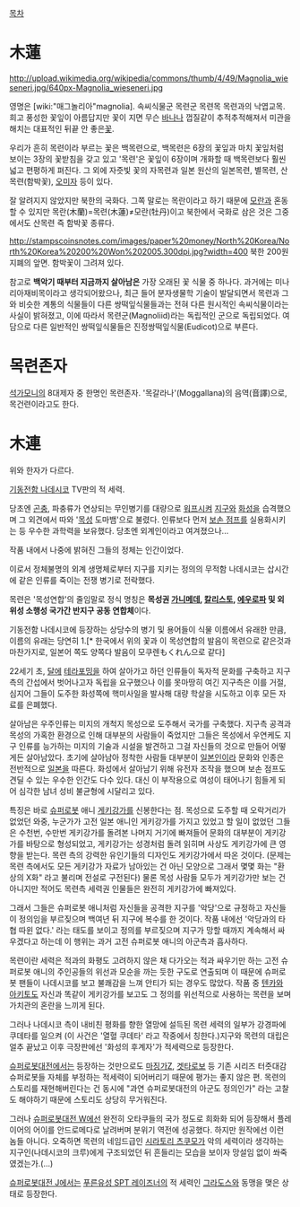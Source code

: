 [[목차]]
= 木蓮 =
http://upload.wikimedia.org/wikipedia/commons/thumb/4/49/Magnolia_wieseneri.jpg/640px-Magnolia_wieseneri.jpg

영명은 [wiki:"매그놀리아"magnolia].
속씨식물군 목련군 목련목 목련과의 낙엽교목. 
희고 풍성한 꽃잎이 아름답지만 꽃이 지면 무슨 [[바나나]] 껍질같이 추적추적해져서 미관을 해치는 대표적인 뒤끝 안 좋은[[꽃]].

우리가 흔히 목련이라 부르는 꽃은 백목련으로, 백목련은 6장의 꽃잎과 마치 꽃잎처럼 보이는 3장의 꽃받침을 갖고 있고 '목련'은 꽃잎이 6장이며 개화할 때 백목련보다 훨씬 넓고 편평하게 펴진다. 그 외에 자줏빛 꽃의 자목련과 일본 원산의 일본목련, 별목련, 산목련(함박꽃), [[오미자]] 등이 있다.

잘 알려지지 않았지만 북한의 국화다. 그쪽 말로는 목란이라고 하기 때문에 [[모란]]과 혼동할 수 있지만 목란(木蘭)=목련(木蓮)≠모란(牡丹)이고 북한에서 국화로 삼은 것은 그중에서도 산목련 즉 함박꽃 종류다.

http://stampscoinsnotes.com/images/paper%20money/North%20Korea/North%20Korea%20200%20Won%202005.300dpi.jpg?width=400
북한 200원 지폐의 앞면. 함박꽃이 그려져 있다.

참고로 '''백악기 때부터 지금까지 살아남은''' 가장 오래된 꽃 식물 중 하나다. 과거에는 미나리아재비목이라고 생각되어왔으나, 최근 들어 분자생물학 기술이 발달되면서 목련과 그와 비슷한 계통의 식물들이 다른 쌍떡잎식물들과는 전혀 다른 원시적인 속씨식물이라는 사실이 밝혀졌고, 이에 따라서 목련군(Magnoliid)라는 독립적인 군으로 독립되었다. 여담으로 다른 일반적인 쌍떡잎식물들은 진정쌍떡잎식물(Eudicot)으로 부른다.


= 목련존자 =
[[석가모니]]의 8대제자 중 한명인 목련존자. '목갈라나'(Moggallana)의 음역(音譯)으로, 목건련이라고도 한다.


= 木連 =
위와 한자가 다르다.

[[기동전함 나데시코]] TV판의 적 세력.

당초엔 [[곤충]], 파충류가 연상되는 무인병기를 대량으로 [[워프]]시켜 [[지구]]와 [[화성]]을 습격했으며 그 외견에서 따와 '[[목성]] 도마뱀'으로 불렸다. 인류보다 먼저 [[보손 점프]]를 실용화시키는 등 우수한 과학력을 보유했다. 당초엔 외계인이라고 여겨졌으나...

작품 내에서 나중에 밝혀진 그들의 정체는 인간이었다.

이로서 정체불명의 외계 생명체로부터 지구를 지키는 정의의 무적함 나데시코는 삽시간에 같은 인류를 죽이는 전쟁 병기로 전락했다.

목련은 '목성연합'의 줄임말로 정식 명칭은  '''목성권 [[가니메데]], [[칼리스토]], [[에우로파]] 및 외 위성 소행성 국가간 반지구 공동 연합체'''이다.

기동전함 나데시코에 등장하는 상당수의 병기 및 용어들이 식물 이름에서 유래한 만큼, 이름의 유래는 당연히 1.[* 한국에서 위의 꽃과 이 목성연합의 발음이 목련으로 같은것과 마찬가지로, 일본어 쪽도 양쪽다 발음이 모쿠렌もくれん으로 같다]

22세기 초, [[달]]에 [[테라포밍]]을 하여 살아가고 하던 인류들이 독자적 문화를 구축하고 지구 측의 간섭에서 벗어나고자 독립을 요구했으나 이를 못마땅히 여긴 지구측은 이를 거절, 심지어 그들이 도주한 화성쪽에 핵미사일을 발사해 대량 학살을 시도하고 이후 모든 자료를 은폐했다.

살아남은 우주인류는 미지의 개척지 목성으로 도주해서 국가를 구축했다. 지구측 공격과 목성의 가혹한 환경으로 인해 대부분의 사람들이 죽었지만 그들은 목성에서 우연케도 지구 인류를 능가하는 미지의 기술과 시설을 발견하고 그걸 자신들의 것으로 만들어 어떻게든 살아남았다. 초기에 살아남아 정착한 사람들 대부분이 [[일본인]]이라 문화와 인종은 전반적으로 [[일본]]을 따른다. 화성에서 살아남기 위해 유전자 조작을 했으며 보손 점프도 견딜 수 있는 우수한 인간도 다수 있다. 대신 이 부작용으로 여성이 태어나기 힘들게 되어 심각한 남녀 성비 불균형에 시달리고 있다.

특징은 바로 [[슈퍼로봇]] 애니 [[게키강가]]를 신봉한다는 점. 목성으로 도주할 때 오락거리가 없었던 와중, 누군가가 고전 일본 애니인 게키강가를 가지고 있었고 할 일이 없었던 그들은 수천번, 수만번 게키강가를 돌려본 나머지 거기에 빠져들어 문화의 대부분이 게키강가를 바탕으로 형성되었고, 게키강가는 성경처럼 돌려 읽히며 사상도 게키강가에 큰 영향을 받는다. 목련 측의 강력한 유인기들의 디자인도 게키강가에서 따온 것이다. (문제는 목련 측에서도 모든 게키강가 자료가 남아있는 건 아닌 모양으로 그래서 몇몇 화는 "환상의 X화" 라고 불리며 전설로 구전된다) 물론 목성 사람들 모두가 게키강가만 보는 건 아니지만 적어도 목련측 세력권 인물들은 완전히 게키강가에 빠져있다.

그래서 그들은 슈퍼로봇 애니처럼 자신들을 공격한 지구를 '악당'으로 규정하고 자신들이 정의임을 부르짖으며 백여년 뒤 지구에 복수를 한 것이다. 작품 내에선 '악당과의 타협 따윈 없다.' 라는 태도를 보이고 정의를 부르짖으며 지구가 망할 때까지 계속해서 싸우겠다고 하는데 이 행위는 과거 고전 슈퍼로봇 애니의 아군측과 흡사하다.

목련이란 세력은 적과의 화평도 고려하지 않은 채 다가오는 적과 싸우기만 하는 고전 슈퍼로봇 애니의 주인공들의 위선과 모순을 까는 듯한 구도로 연출되며 이 때문에 슈퍼로봇 팬들이 나데시코를 보고 불쾌감을 느껴 안티가 되는 경우도 많았다. 작품 중 [[텐카와 아키토]]도 자신과 똑같이 게키강가를 보고도 그 정의를 위선적으로 사용하는 목련을 보며 가치관의 혼란을 느끼게 된다.

그러나 나데시코 측이 내비친 평화를 향한 열망에 설득된 목련 세력의 일부가 강경파에 쿠데타를 일으켜 (이 사건은 '열혈 쿠데타' 라고 작중에서 칭한다.)지구와 목련의 대립은 얼추 끝났고 이후 극장판에선 '화성의 후계자'가 적세력으로 등장한다.


[[슈퍼로봇대전]]에서는 등장하는 것만으로도 [[마징가Z]], [[겟타로보]] 등 기존 시리즈 터줏대감 슈퍼로봇들 자체를 부정하는 적세력이 되어버리기 때문에 평가는 좋지 않은 편. 목련의 스토리를 재현해버린다는 건 동시에 "과연 슈퍼로봇대전의 아군도 정의인가" 라는 고찰도 해야하기 때문에 스토리도 상당히 무거워진다.

그러나 [[슈퍼로봇대전 W]]에선 완전히 오타쿠들의 국가 정도로 희화화 되어 등장해서 플레이어의 어이를 안드로메다로 날려버며 분위기 역전에 성공했다. 하지만 원작에선 이런 놈들 아니다. 오죽하면 목련의 네임드급인 [[시라토리 츠쿠모]]가 악의 세력이라 생각하는 지구인(나데시코의 크루)에게 구조되었던 뒤 흔들리는 모습을 보이자 망설임 없이 쏴죽였겠는가.(…)

[[슈퍼로봇대전 J]]에서는 [[푸른유성 SPT 레이즈너]]의 적 세력인 [[그라도스]]와 동맹을 맺은 상태로 등장한다. 

